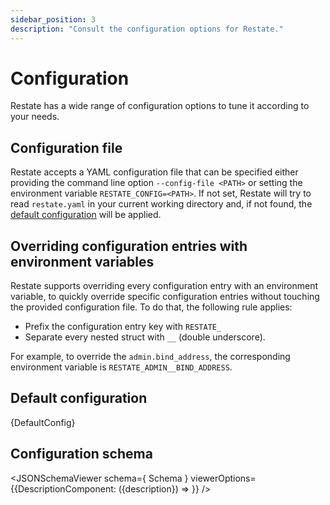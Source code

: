 ```yaml
---
sidebar_position: 3
description: "Consult the configuration options for Restate."
---
```



# Configuration

Restate has a wide range of configuration options to tune it according to your needs.

## Configuration file

Restate accepts a YAML configuration file that can be specified either providing the command line option `--config-file <PATH>` or setting the environment variable `RESTATE_CONFIG=<PATH>`. If not set, Restate will try to read `restate.yaml` in your current working directory and, if not found, the [default configuration](#default-configuration) will be applied.

## Overriding configuration entries with environment variables

Restate supports overriding every configuration entry with an environment variable, to quickly override specific configuration entries without touching the provided configuration file. To do that, the following rule applies:

* Prefix the configuration entry key with `RESTATE_` 
* Separate every nested struct with `__` (double underscore).

For example, to override the `admin.bind_address`, the corresponding environment variable is `RESTATE_ADMIN__BIND_ADDRESS`.

## Default configuration

<CodeBlock language="yaml">{DefaultConfig}</CodeBlock>

## Configuration schema

<JSONSchemaViewer schema={ Schema } viewerOptions={{DescriptionComponent: ({description}) => <ReactMarkdown children={description}/>}} />
